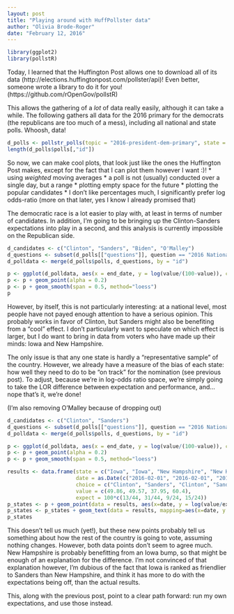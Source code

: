 ```yaml
---
layout: post
title: "Playing around with HuffPollster data"
author: "Olivia Brode-Roger"
date: "February 12, 2016"
---
```


```r
library(ggplot2)
library(pollstR)
```

Today, I learned that the Huffington Post allows one to download all of its data (http://elections.huffingtonpost.com/pollster/api)!
Even better, someone wrote a library to do it for you! (https://github.com/rOpenGov/pollstR)

This allows the gathering of a *lot* of data really easily, although it can take a while.
The following gathers all data for the 2016 primary for the democrats (the republicans are too much of a mess), including all national and state polls.
Whoosh, data!
```r
d_polls <- pollstr_polls(topic = "2016-president-dem-primary", state = "US", max_pages=500)
length(d_polls$polls[,"id"])
```

So now, we can make cool plots, that look just like the ones the Huffington Post makes, except for the fact that I can plot them however I want :)!
  * using *weighted* moving averages
  * a poll is not (usually) conducted over a single day, but a range
  * plotting empty space for the future
  * plotting the popular candidates
  * I don't like percentages much, I significantly prefer log odds-ratio (more on that later, yes I know I already promised that)

The democratic race is a lot easier to play with, at least in terms of number of candidates.
In addition, I'm going to be bringing up the Clinton-Sanders expectations into play in a second, and this analysis is currently impossible on the Republican side.
```r
d_candidates <- c("Clinton", "Sanders", "Biden", "O'Malley")
d_questions <- subset(d_polls[["questions"]], question == "2016 National Democratic Primary" & choice %in% d_candidates & value > 0)
d_polldata <- merge(d_polls$polls, d_questions, by = "id")

p <- ggplot(d_polldata, aes(x = end_date, y = log(value/(100-value)), color = choice)) + xlim(as.Date(c("2015-01-01", "2016-11-05")))
p <- p + geom_point(alpha = 0.2)
p <- p + geom_smooth(span = 0.5, method="loess")
p
```

However, by itself, this is not particularly interesting: at a national level, most people have not payed enough attention to have a serious opinion.
This probably works in favor of Clinton, but Sanders might also be benefiting from a "cool" effect.
I don't particularly want to speculate on which effect is larger, but I do want to bring in data from voters who have made up their minds: Iowa and New Hampshire.

The only issue is that any one state is hardly a "representative sample" of the country.
However, we already have a measure of the bias of each state: how well they need to do to be "on track" for the nomination (see previous post).
To adjust, because we're in log-odds ratio space, we're simply going to take the LOR difference between expectation and performance, and... nope that's it, we're done!

(I'm also removing O'Malley because of dropping out)
```r
d_candidates <- c("Clinton", "Sanders")
d_questions <- subset(d_polls[["questions"]], question == "2016 National Democratic Primary" & choice %in% d_candidates & value > 0)
d_polldata <- merge(d_polls$polls, d_questions, by = "id")

p <- ggplot(d_polldata, aes(x = end_date, y = log(value/(100-value)), color = choice)) + xlim(as.Date(c("2016-01-01", "2016-11-05"))) + ylim(c(-1,1))
p <- p + geom_point(alpha = 0.2)
p <- p + geom_smooth(span = 0.5, method="loess")
```

```r
results <- data.frame(state = c("Iowa", "Iowa", "New Hampshire", "New Hampshire"),
                      date = as.Date(c("2016-02-01", "2016-02-01", "2016-02-09", "2016-02-09")),
                      choice = c("Clinton", "Sanders", "Clinton", "Sanders"),
                      value = c(49.86, 49.57, 37.95, 60.4),
                      expect = 100*c(13/44, 31/44, 9/24, 15/24))
p_states <- p + geom_point(data = results, aes(x=date, y = log(value/expect), color = choice, label=state), shape=18, size=5, alpha=0.7)
p_states <- p_states + geom_text(data = results, mapping=aes(x=date, y = log(value/expect), color = choice, label=state), hjust=-0.2)
p_states
```

This doesn't tell us much (yet!), but these new points probably tell us something about how the rest of the country is going to vote, assuming nothing changes.
However, both data points don't seem to agree much.
New Hampshire is probably benefitting from an Iowa bump, so that might be enough of an explanation for the difference.
I'm not convinced of that explanation however, I'm dubious of the fact that Iowa is ranked as friendlier to Sanders than New Hampshire, and think it has more to do with the expectations being off, than the actual results.

This, along with the previous post, point to a clear path forward: run my own expectations, and use those instead.